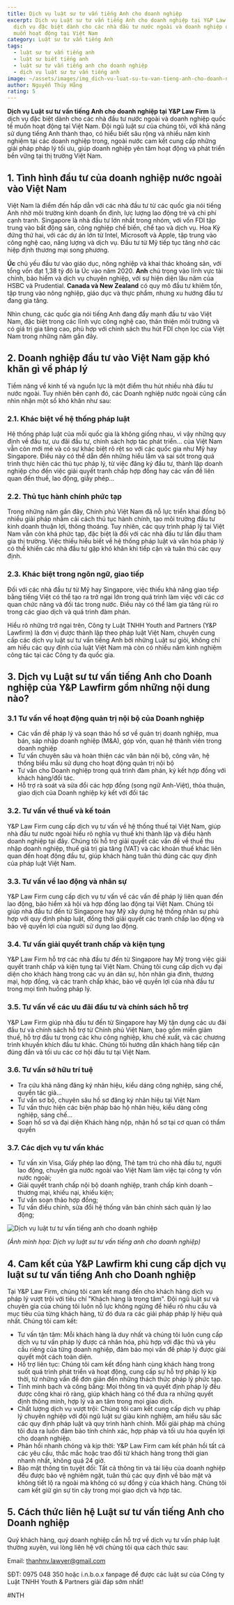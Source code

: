 ```yaml
---
title: Dịch vụ luật sư tư vấn tiếng Anh cho doanh nghiệp
excerpt: Dịch vụ Luật sư tư vấn tiếng Anh cho doanh nghiệp tại Y&P Law Firm là
  dịch vụ đặc biệt dành cho các nhà đầu tư nước ngoài và doanh nghiệp quốc tế
  muốn hoạt động tại Việt Nam
category: Luật sư tư vấn tiếng Anh
tags:
  - luật sư tư vấn tiếng anh
  - luật sư biết tiếng anh
  - luật sư tư vấn tiếng anh cho doanh nghiệp
  - dịch vụ luật sư tư vấn tiếng anh
image: ~/assets/images/img_dich-vu-luat-su-tu-van-tieng-anh-cho-doanh-nghiep.jpg
author: Nguyễn Thúy Hằng
rating: 5
---
```

**Dịch vụ Luật sư tư vấn tiếng Anh cho doanh nghiệp tại Y&P Law Firm** là dịch vụ đặc biệt dành cho các nhà đầu tư nước ngoài và doanh nghiệp quốc tế muốn hoạt động tại Việt Nam. Đội ngũ luật sư của chúng tôi, với khả năng sử dụng tiếng Anh thành thạo, có hiểu biết sâu rộng và nhiều năm kinh nghiệm tại các doanh nghiệp trong, ngoài nước cam kết cung cấp những giải pháp pháp lý tối ưu, giúp doanh nghiệp yên tâm hoạt động và phát triển bền vững tại thị trường Việt Nam.

## 1. Tình hình đầu tư của doanh nghiệp nước ngoài vào Việt Nam

Việt Nam là điểm đến hấp dẫn với các nhà đầu tư từ các quốc gia nói tiếng Anh nhờ môi trường kinh doanh ổn định, lực lượng lao động trẻ và chi phí cạnh tranh. Singapore là nhà đầu tư lớn nhất trong nhóm, với vốn FDI tập trung vào bất động sản, công nghiệp chế biến, chế tạo và dịch vụ. Hoa Kỳ đứng thứ hai, với các dự án lớn từ Intel, Microsoft và Apple, tập trung vào công nghệ cao, năng lượng và dịch vụ. Đầu tư từ Mỹ tiếp tục tăng nhờ các hiệp định thương mại song phương.

**Úc** chủ yếu đầu tư vào giáo dục, nông nghiệp và khai thác khoáng sản, với tổng vốn đạt 1,38 tỷ đô la Úc vào năm 2020. **Anh** chú trọng vào lĩnh vực tài chính, bảo hiểm và dịch vụ chuyên nghiệp, với sự hiện diện lâu năm của HSBC và Prudential. **Canada và New Zealand** có quy mô đầu tư khiêm tốn, tập trung vào nông nghiệp, giáo dục và thực phẩm, nhưng xu hướng đầu tư đang gia tăng.

Nhìn chung, các quốc gia nói tiếng Anh đang đẩy mạnh đầu tư vào Việt Nam, đặc biệt trong các lĩnh vực công nghệ cao, thân thiện môi trường và có giá trị gia tăng cao, phù hợp với chính sách thu hút FDI chọn lọc của Việt Nam trong những năm gần đây.

## 2. Doanh nghiệp đầu tư vào Việt Nam gặp khó khăn gì về pháp lý

Tiềm năng về kinh tế và nguồn lực là một điểm thu hút nhiều nhà đầu tư nước ngoài. Tuy nhiên bên cạnh đó, các Doanh nghiệp nước ngoài cũng cần nhìn nhận một số khó khăn như sau:

### 2.1. Khác biệt về hệ thống pháp luật

 Hệ thống pháp luật của mỗi quốc gia là không giống nhau, vì vậy những quy định về đầu tư, ưu đãi đầu tư, chính sách hợp tác phát triển… của Việt Nam vẫn còn mới mẻ và có sự khác biệt rõ rệt so với các quốc gia như Mỹ hay Singapore. Điều này có thể dẫn đến những hiểu lầm và sai sót trong quá trình thực hiện các thủ tục pháp lý, từ việc đăng ký đầu tư, thành lập doanh nghiệp cho đến việc giải quyết tranh chấp hợp đồng hay các vấn đề liên quan đến thuế, lao động, giấy phép…

### 2.2. Thủ tục hành chính phức tạp

Trong những năm gần đây, Chính phủ Việt Nam đã nỗ lực triển khai đồng bộ nhiều giải pháp nhằm cải cách thủ tục hành chính, tạo môi trường đầu tư kinh doanh thuận lợi, thông thoáng. Tuy nhiên, các quy trình pháp lý tại Việt Nam vẫn còn khá phức tạp, đặc biệt là đối với các nhà đầu tư lần đầu tham gia thị trường. Việc thiếu hiểu biết về hệ thống pháp luật và văn hóa pháp lý có thể khiến các nhà đầu tư gặp khó khăn khi tiếp cận và tuân thủ các quy định.

### 2.3. Khác biệt trong ngôn ngữ, giao tiếp

 Đối với các nhà đầu tư từ Mỹ hay Singapore, việc thiếu khả năng giao tiếp bằng tiếng Việt có thể tạo ra trở ngại lớn trong quá trình làm việc với các cơ quan chức năng và đối tác trong nước. Điều này có thể làm gia tăng rủi ro trong các giao dịch và quá trình đàm phán.

Hiểu rõ những trở ngại trên, Công ty Luật TNHH Youth and Partners (Y&P Lawfirm) là đơn vị được thành lập theo pháp luật Việt Nam, chuyên cung cấp các dịch vụ luật sư tư vấn tiếng Anh bởi những Luật sư giỏi, không chỉ am hiểu các quy định của luật Việt Nam mà còn có nhiều năm kinh nghiệm công tác tại các Công ty đa quốc gia.

## 3. Dịch vụ Luật sư tư vấn tiếng Anh cho Doanh nghiệp của Y&P Lawfirm gồm những nội dung nào?

### 3.1 Tư vấn về hoạt động quản trị nội bộ của Doanh nghiệp

* Các vấn đề pháp lý và soạn thảo hồ sơ về quản trị doanh nghiệp, mua bán, sáp nhập doanh nghiệp (M&A), góp vốn, quan hệ thành viên trong doanh nghiệp
* Tư vấn chuyên sâu và hoàn thiện các văn bản nội bộ, công văn, hệ thống biểu mẫu sử dụng cho hoạt động quản trị nội bộ
* Tư vấn cho Doanh nghiệp trong quá trình đàm phán, ký kết hợp đồng với khách hàng/đối tác.
* Hỗ trợ rà soát và sửa đổi các hợp đồng (song ngữ Anh-Việt), thỏa thuận, giao dịch của Doanh nghiệp ký kết với đối tác

### 3.2. Tư vấn về thuế và kế toán

Y&P Law Firm cung cấp dịch vụ tư vấn về hệ thống thuế tại Việt Nam, giúp nhà đầu tư nước ngoài hiểu rõ nghĩa vụ thuế khi thành lập và điều hành doanh nghiệp tại đây. Chúng tôi hỗ trợ giải quyết các vấn đề về thuế thu nhập doanh nghiệp, thuế giá trị gia tăng (VAT) và các khoản thuế khác liên quan đến hoạt động đầu tư, giúp khách hàng tuân thủ đúng các quy định của pháp luật Việt Nam.

### 3.3. Tư vấn về lao động và nhân sự

Y&P Law Firm cung cấp dịch vụ tư vấn về các vấn đề pháp lý liên quan đến lao động, bảo hiểm xã hội và hợp đồng lao động tại Việt Nam. Chúng tôi giúp nhà đầu tư đến từ Singapore hay Mỹ xây dựng hệ thống nhân sự phù hợp với quy định pháp luật, đồng thời giải quyết các tranh chấp lao động và bảo vệ quyền lợi của người sử dụng lao động.

### 3.4. Tư vấn giải quyết tranh chấp và kiện tụng

Y&P Law Firm hỗ trợ các nhà đầu tư đến từ Singapore hay Mỹ trong việc giải quyết tranh chấp và kiện tụng tại Việt Nam. Chúng tôi cung cấp dịch vụ đại diện cho khách hàng trong các vụ án dân sự, hôn nhân gia đình, thương mại, hợp đồng, và các tranh chấp khác, bảo vệ quyền lợi của nhà đầu tư trong mọi tình huống pháp lý.

### 3.5. Tư vấn về các ưu đãi đầu tư và chính sách hỗ trợ

Y&P Law Firm giúp nhà đầu tư đến từ Singapore hay Mỹ tận dụng các ưu đãi đầu tư và chính sách hỗ trợ từ Chính phủ Việt Nam, bao gồm miễn giảm thuế, hỗ trợ đầu tư trong các khu công nghiệp, khu chế xuất, và các chương trình khuyến khích đầu tư khác. Chúng tôi hướng dẫn khách hàng tiếp cận đúng đắn và tối ưu các cơ hội đầu tư tại Việt Nam.

### 3.6. Tư vấn sở hữu trí tuệ

* Tra cứu khả năng đăng ký nhãn hiệu, kiểu dáng công nghiệp, sáng chế, quyền tác giả…
* Tư vấn sơ bộ, chuyên sâu hồ sơ đăng ký nhãn hiệu tại Việt Nam
* Tư vấn thực hiện các biện pháp bảo hộ nhãn hiệu, kiểu dáng công nghiệp, sáng chế…
* Soạn hồ sơ và đại diện Khách hàng nộp, nhận hồ sơ tại cơ quan có thẩm quyền

### 3.7. Các dịch vụ tư vấn khác

* Tư vấn xin Visa, Giấy phép lao động, Thẻ tạm trú cho nhà đầu tư, người lao động, chuyên gia nước ngoài vào Việt Nam làm việc tại công ty vốn nước ngoài;
* Giải quyết tranh chấp nội bộ doanh nghiệp, tranh chấp kinh doanh – thương mại, khiếu nại, khiếu kiện;
* Tư vấn soạn thảo hợp đồng;
* Tư vấn điều chỉnh, sửa đổi hệ thống văn bản chính sách quản lý lao động;

![Dịch vụ luật tư tư vấn tiếng anh cho doanh nghiệp](~/assets/images/dịch-vụ-luật-sư-tư-vấn-tiếng-anh-cho-doanh-nghiệp-2-.jpg "Dịch vụ luật tư tư vấn tiếng anh cho doanh nghiệp")

*(Ảnh minh họa: Dịch vụ luật sư tư vấn tiếng anh cho doanh nghiệp)*

## 4. Cam kết của Y&P Lawfirm khi cung cấp dịch vụ luật sư tư vấn tiếng Anh cho Doanh nghiệp

Tại Y&P Law Firm, chúng tôi cam kết mang đến cho khách hàng dịch vụ pháp lý vượt trội với tiêu chí "Khách hàng là trọng tâm". Đội ngũ luật sư và chuyên gia của chúng tôi luôn nỗ lực không ngừng để hiểu rõ nhu cầu và mục tiêu của từng khách hàng, từ đó đưa ra các giải pháp pháp lý hiệu quả nhất. Chúng tôi cam kết:

* Tư vấn tận tâm: Mỗi khách hàng là duy nhất và chúng tôi luôn cung cấp dịch vụ tư vấn pháp lý được cá nhân hóa, phù hợp với đặc thù và yêu cầu riêng của từng doanh nghiệp, đảm bảo mọi vấn đề pháp lý được giải quyết một cách toàn diện.
* Hỗ trợ liên tục: Chúng tôi cam kết đồng hành cùng khách hàng trong suốt quá trình phát triển và hoạt động, cung cấp sự hỗ trợ pháp lý kịp thời, từ những vấn đề đơn giản đến những thách thức pháp lý phức tạp.
* Tính minh bạch và công bằng: Mọi thông tin và quyết định pháp lý đều được công khai rõ ràng, giúp khách hàng có thể đưa ra những quyết định thông minh, hợp lý và an tâm trong mọi giao dịch.
* Chất lượng dịch vụ vượt trội: Chúng tôi cam kết cung cấp dịch vụ pháp lý chuyên nghiệp với đội ngũ luật sư giàu kinh nghiệm, am hiểu sâu sắc các quy định pháp luật và quy trình hành chính. Mỗi giải pháp mà chúng tôi đưa ra luôn đảm bảo tính chính xác, hợp pháp và tối ưu hóa quyền lợi cho doanh nghiệp.
* Phản hồi nhanh chóng và kịp thời: Y&P Law Firm cam kết phản hồi tất cả các yêu cầu, thắc mắc hoặc trao đổi từ khách hàng trong thời gian nhanh nhất, không quá 24 giờ.
* Bảo mật thông tin tuyệt đối: Tất cả thông tin và tài liệu của doanh nghiệp đều được bảo vệ nghiêm ngặt, tuân thủ các quy định về bảo mật và không tiết lộ ra ngoài mà không có sự đồng ý của khách hàng. Chúng tôi cam kết giữ gìn sự tin cậy trong mọi giao dịch và hợp tác.

## 5. Cách thức liên hệ Luật sư tư vấn tiếng Anh cho Doanh nghiệp

Quý khách hàng, quý doanh nghiệp cần hỗ trợ về dịch vụ tư vấn pháp luật thường xuyên, vui lòng liên hệ với chúng tôi qua cách thức sau:

Email: thanhnv.lawyer@gmail.com

SĐT: 0975 048 350 hoặc i.n.b.o.x fanpage để được các luật sư của Công ty Luật TNHH Youth & Partners giải đáp sớm nhất!

\#NTH
